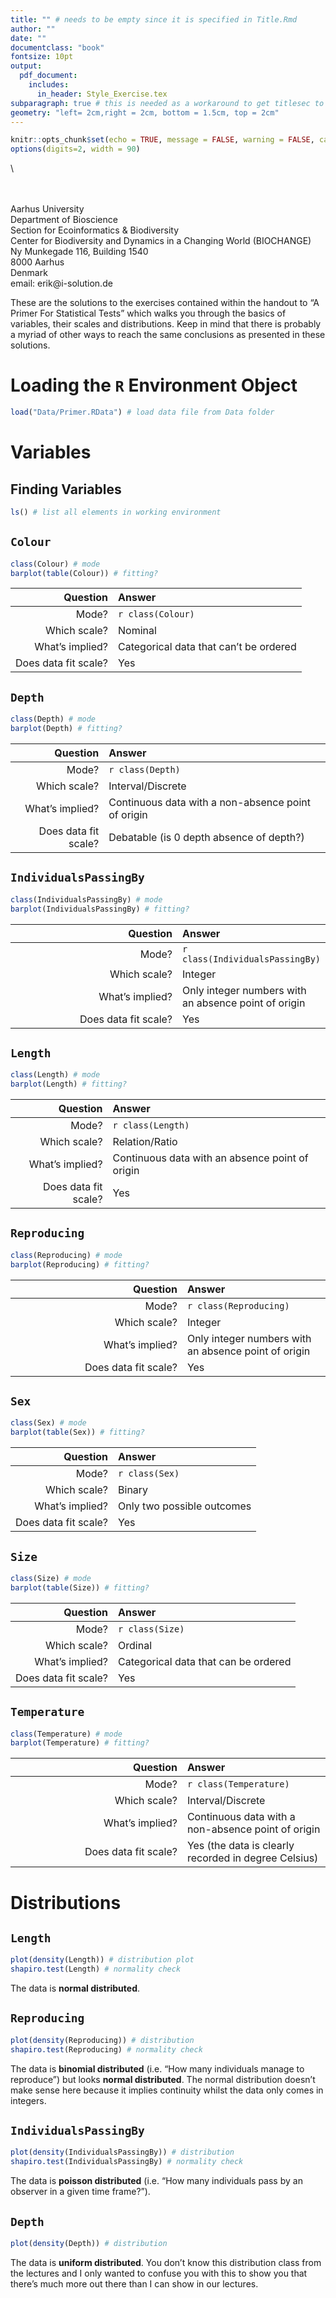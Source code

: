 ```yaml
---
title: "" # needs to be empty since it is specified in Title.Rmd
author: ""
date: ""
documentclass: "book"
fontsize: 10pt
output: 
  pdf_document:
    includes:
      in_header: Style_Exercise.tex
subparagraph: true # this is needed as a workaround to get titlesec to work
geometry: "left= 2cm,right = 2cm, bottom = 1.5cm, top = 2cm"
---
```


```r
knitr::opts_chunk$set(echo = TRUE, message = FALSE, warning = FALSE, cache = TRUE, cache.lazy=TRUE, tidy.opts=list(width.cutoff=70),tidy=TRUE, fig.height=4, fig.width = 12)
options(digits=2, width = 90)
```

<!--- ####### PREAMBLE -----------
--------------------------------------------->
\begin{center}
\includegraphics[width=0.42\linewidth]{Figures/UiA-logo.png}
\hspace{.05\linewidth}
\includegraphics[width=0.42\linewidth]{Figures/UL-logo.jpg}
\end{center}

\\

\vspace{5.5cm}

\begin{center}
\textsc{\LARGE{
\textbf{A Primer For Statistical Tests}\\
\vspace{0.15cm}
Biostatistics for Beginners \\
\vspace{0.3cm}
- } \vspace{0.3cm}\\
\large{BASIC STATISTICS FOR BIOLOGISTS\\
}}
\end{center}

\vspace{6.5cm}

\raggedleft
\textbf{Erik Kusch}  
\textit{PhD Student}  
Aarhus University  
Department of Bioscience  
Section for Ecoinformatics \& Biodiversity  
Center for Biodiversity and Dynamics in a Changing World (BIOCHANGE)  
Ny Munkegade 116, Building 1540  
8000 Aarhus  
Denmark  
email: erik@i-solution.de  

\raggedright

\clearpage

<!--- ####### TOC, TOF, TOT, TOL ------------------------------------------------>  
\pagestyle{plain}
\pagenumbering{roman}

\begingroup
\let\clearpage\relax
\let\cleardoublepage\relax
\begin{LARGE}
 \textbf{Summary:}\\
 \vspace{0.2cm}
\end{LARGE}
These are the solutions to the exercises contained within the handout to “A Primer For Statistical Tests” which walks you through the basics of variables, their scales and distributions. Keep in mind that there is probably a myriad of other ways to reach the same conclusions as presented in these solutions.

\setcounter{secnumdepth}{3} 
\setcounter{tocdepth}{4} 
\tableofcontents
\endgroup

<!--- ####### DOCUMENT ---------------------------------------------------------->
\pagestyle{fancy}
\pagenumbering{arabic}

# Loading the `R` Environment Object

```r
load("Data/Primer.RData") # load data file from Data folder
```

\let\cleardoublepage\relax

# Variables
## Finding Variables
```r
ls() # list all elements in working environment
```
## `Colour`
```r
class(Colour) # mode
barplot(table(Colour)) # fitting?
```

| Question | Answer |
|-----:|:----|
| Mode? | `r class(Colour)` |
| Which scale? | Nominal |
| What's implied? | Categorical data that can't be ordered |
| Does data fit scale? | Yes |

\clearpage

## `Depth` 
```r
class(Depth) # mode
barplot(Depth) # fitting?
```


| Question | Answer |
|-----:|:----|
| Mode? | `r class(Depth)` |
| Which scale? | Interval/Discrete |
| What's implied? | Continuous data with a non-absence point of origin |
| Does data fit scale? | Debatable (is 0 depth absence of depth?) |

\newpage

## `IndividualsPassingBy` 
```r
class(IndividualsPassingBy) # mode
barplot(IndividualsPassingBy) # fitting?
```

| Question | Answer |
|-----:|:----|
| Mode? | `r class(IndividualsPassingBy)` |
| Which scale? | Integer |
| What's implied? | Only integer numbers with an absence point of origin |
| Does data fit scale? | Yes |

\newpage

## `Length` 
```r
class(Length) # mode
barplot(Length) # fitting?
```

| Question | Answer |
|-----:|:----|
| Mode? | `r class(Length)` |
| Which scale? | Relation/Ratio |
| What's implied? | Continuous data with an absence point of origin |
| Does data fit scale? | Yes |

\newpage

## `Reproducing` 
```r
class(Reproducing) # mode
barplot(Reproducing) # fitting?
```

| Question | Answer |
|-----:|:----|
| Mode? | `r class(Reproducing)` |
| Which scale? | Integer |
| What's implied? | Only integer numbers with an absence point of origin |
| Does data fit scale? | Yes |

\newpage

## `Sex`
```r
class(Sex) # mode
barplot(table(Sex)) # fitting?
```

| Question | Answer |
|-----:|:----|
| Mode? | `r class(Sex)` |
| Which scale? | Binary |
| What's implied? | Only two possible outcomes |
| Does data fit scale? | Yes |

\newpage

## `Size` 
```r
class(Size) # mode
barplot(table(Size)) # fitting?
```

| Question | Answer |
|-----:|:----|
| Mode? | `r class(Size)` |
| Which scale? | Ordinal |
| What's implied? | Categorical data that can be ordered |
| Does data fit scale? | Yes |

\newpage

## `Temperature` 
```r
class(Temperature) # mode
barplot(Temperature) # fitting?
```

| Question | Answer |
|-----:|:----|
| Mode? | `r class(Temperature)` |
| Which scale? | Interval/Discrete |
| What's implied? | Continuous data with a non-absence point of origin |
| Does data fit scale? | Yes (the data is clearly recorded in degree Celsius) |

\newpage

# Distributions

## `Length`  
```r
plot(density(Length)) # distribution plot
shapiro.test(Length) # normality check
```
The data is **normal distributed**.

\newpage

## `Reproducing` 
```r
plot(density(Reproducing)) # distribution
shapiro.test(Reproducing) # normality check
```
The data is **binomial distributed** (i.e. "How many individuals manage to reproduce") but looks **normal distributed**. The normal distribution doesn't make sense here because it implies continuity whilst the data only comes in integers.

\newpage

## `IndividualsPassingBy`  
```r
plot(density(IndividualsPassingBy)) # distribution
shapiro.test(IndividualsPassingBy) # normality check
```
The data is **poisson distributed** (i.e. "How many individuals pass by an observer in a given time frame?").

\newpage

## `Depth` 
```r
plot(density(Depth)) # distribution
```
The data is **uniform distributed**. You don't know this distribution class from the lectures and I only wanted to confuse you with this to show you that there's much more out there than I can show in our lectures.